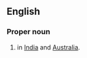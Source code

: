 ==English==

===Proper noun===
{{en-proper noun}}

# {{given name|male}} in [[India]] and [[Australia]].